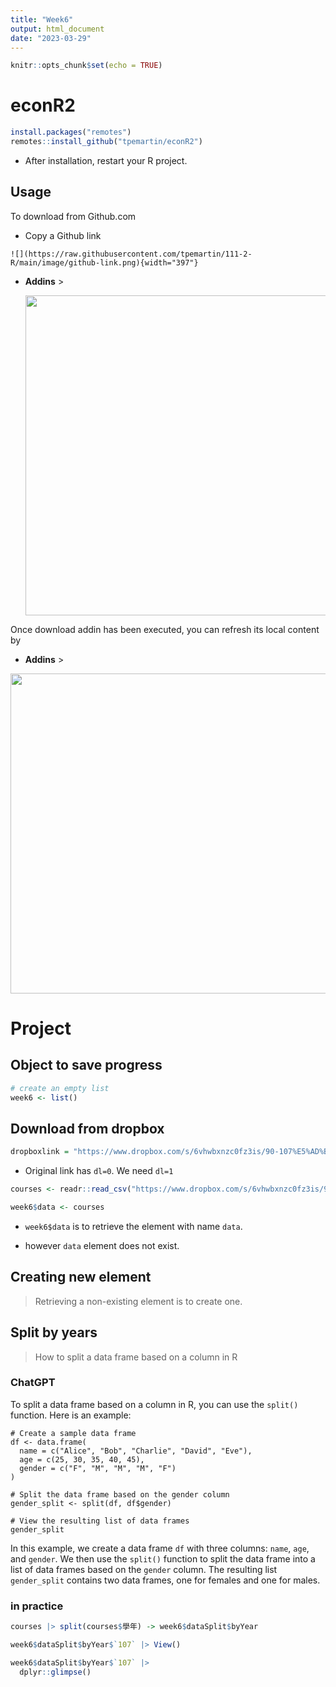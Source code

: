 ```yaml
---
title: "Week6"
output: html_document
date: "2023-03-29"
---
```


```r
knitr::opts_chunk$set(echo = TRUE)
```

# econR2

```r
install.packages("remotes")
remotes::install_github("tpemartin/econR2")
```

-   After installation, restart your R project.

## Usage

To download from Github.com

-   Copy a Github link

```         
![](https://raw.githubusercontent.com/tpemartin/111-2-R/main/image/github-link.png){width="397"}
```

-   **Addins** \>

    ![](https://raw.githubusercontent.com/tpemartin/111-2-R/main/image/github-download.png){width="512"}

Once download addin has been executed, you can refresh its local content by

-   **Addins** \>

![](https://raw.githubusercontent.com/tpemartin/111-2-R/main/image/github-refresh.png){width="512"}

# Project

## Object to save progress

```r
# create an empty list
week6 <- list()
```

## Download from dropbox

```r
dropboxlink = "https://www.dropbox.com/s/6vhwbxnzc0fz3is/90-107%E5%AD%B8%E5%B9%B4%E5%BA%A6%E5%A4%A7%E5%AD%B8%E9%83%A8%E8%AA%B2%E7%A8%8B%E8%B3%87%E6%96%99.csv?dl=1"
```

-   Original link has `dl=0`. We need `dl=1`

```r
courses <- readr::read_csv("https://www.dropbox.com/s/6vhwbxnzc0fz3is/90-107%E5%AD%B8%E5%B9%B4%E5%BA%A6%E5%A4%A7%E5%AD%B8%E9%83%A8%E8%AA%B2%E7%A8%8B%E8%B3%87%E6%96%99.csv?dl=1")
```

```r
week6$data <- courses
```

-   `week6$data` is to retrieve the element with name `data`.

-   however `data` element does not exist.

## Creating new element

> Retrieving a non-existing element is to create one.

## Split by years

> How to split a data frame based on a column in R

### ChatGPT

To split a data frame based on a column in R, you can use the `split()` function. Here is an example:

```         
# Create a sample data frame
df <- data.frame(
  name = c("Alice", "Bob", "Charlie", "David", "Eve"),
  age = c(25, 30, 35, 40, 45),
  gender = c("F", "M", "M", "M", "F")
)

# Split the data frame based on the gender column
gender_split <- split(df, df$gender)

# View the resulting list of data frames
gender_split
```

In this example, we create a data frame `df` with three columns: `name`, `age`, and `gender`. We then use the `split()` function to split the data frame into a list of data frames based on the `gender` column. The resulting list `gender_split` contains two data frames, one for females and one for males.

### in practice

```r
courses |> split(courses$學年) -> week6$dataSplit$byYear
```

```r
week6$dataSplit$byYear$`107` |> View()
```

```r
week6$dataSplit$byYear$`107` |> 
  dplyr::glimpse()
```
